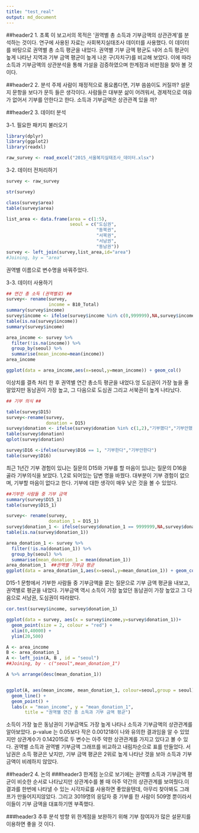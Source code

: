 ---
title: "test_real"
output: md_document
---

##header2 1. 초록 
이 보고서의 목적은 '권역별 총 소득과 기부금액의 상관관계'를 분석하는 것이다. 연구에 사용된 자료는 사회복지실태조사 데이터를 사용했다. 이 데이터를 바탕으로 권역별 총 소득 평균을 내었다. 권역별 기부 금액 평균도 내어 소득 평균이 높게 나타난 지역과 기부 금액 평균이 높게 나온 구(자치구)를 비교해 보았다. 이에 따라 소득과 기부금액의 상관분석을 통해 가설을 검증하였으며 한계점과 비판점을 찾아 볼 것이다.

##header2 2. 분석 주제
사람이 재정적으로 풍요롭다면, 기부 씀씀이도 커질까? 설문지 문항을 보다가 문득 들은 생각이다. 사람들은 대부분 삶이 어려워서, 경제적으로 여유가 없어서 기부를 안한다고 한다. 소득과 기부금액은 상관관곅 있을 까?

##header2 3. 데이터 분석

3-1. 필요한 패키지 불러오기
```{r}

library(dplyr)
library(ggplot2)
library(readxl)

raw_survey <- read_excel("2015_서울복지실태조사_데이터.xlsx")
```

3-2. 데이터 전처리하기
```{r}
survey <- raw_survey

str(survey)

class(survey$area)
table(survey$area)

list_area <- data.frame(area = c(1:5),
                        seoul = c("도심권",
                                  "동북권",
                                  "서북권",
                                  "서남권",
                                  "동남권"))
survey <- left_join(survey,list_area,id="area")
#Joining, by = "area"
```
권역별 이름으로 변수명을 바꿔주었다.

3-3. 데이터 사용하기
```{r}
## 연간 총 소득 (권역별로) ##
survey<- rename(survey,
                income = B10_Total)
summary(survey$income)
survey$income <- ifelse(survey$income %in% c(0,999999),NA,survey$income)
table(is.na(survey$income))
summary(survey$income)

area_income <- survey %>% 
  filter(!is.na(income)) %>% 
  group_by(seoul) %>% 
  summarise(mean_income=mean(income))
area_income

ggplot(data = area_income,aes(x=seoul,y=mean_income)) + geom_col()

```
이상치를 결측 처리 한 후 권역별 연간 총소득 평균을 내었다.엉
도심권이 가장 높을 줄 알았지만 동남권이 가장 높고, 그 다음으로 도심권 그리고 서북권이 높게 나타났다.
```{r}
## 기부 의식 ##

table(survey$D15)
survey<-rename(survey,
               donation = D15)
survey$donation <- ifelse(survey$donation %in% c(1,2),"기부했다","기부안했다")
table(survey$donation)
qplot(survey$donation)

survey$D16 <-ifelse(survey$D16 == 1, "기부한다","기부안한다")
table(survey$D16)

```
최근 1년간 기부 경험이 있냐는 질문의 D15와 기부를 할 마음이 있냐는 질문의 D16을 골라 기부의식을 보았다. 1,2로 되어있는 답변 명을 바꿨다.
대부분이 기부 경험이 없으며, 기부할 마음이 없다고 한다.
기부에 대한 생각이 매우 낮은 것을 볼 수 있었다.
```{r}
##기부한 사람들 중 기부 금액
summary(survey$D15_1)
table(survey$D15_1)

survey<- rename(survey,
                donation_1 = D15_1)
survey$donation_1 <- ifelse(survey$donation_1 == 9999999,NA,survey$donation_1)
table(is.na(survey$donation_1))

area_donation_1 <- survey %>% 
  filter(!is.na(donation_1)) %>% 
  group_by(seoul) %>% 
  summarise(mean_donation_1 = mean(donation_1))
area_donation_1  ##권역별 기부금 평균
ggplot(data = area_donation_1,aes(x=seoul,y=mean_donation_1)) + geom_col()
```
D15-1 문항에서 기부한 사람들 중 기부금액을 묻는 질문으로 기부 금액 평균을 내보고, 권역별로 평균을 내었다. 기부금액 역시 소득이 가장 높았던 동남권이 가장 높았고 그 다음으로 서남권, 도심권이 따라왔다.
```{r}
cor.test(survey$income, survey$donation_1)

ggplot(data = survey, aes(x = survey$income,y=survey$donation_1))+
  geom_point(size = 2, colour = "red") +
  xlim(0,40000) +
  ylim(20,500)

A <- area_income
B <- area_donation_1
A <- left_join(A, B , id = "seoul")
##Joining, by - c("seoul",mean_donation_1")

A %>% arrange(desc(mean_donation_1))


ggplot(A, aes(mean_income, mean_donation_1, colour=seoul,group = seoul)) +
  geom_line() +
  geom_point() +
  labs(x = "mean_income", y = "mean_donation_1", 
       title = "권역별 연간 총 소득과 기부 금액 평균")
```
소득이 가장 높은 동남권이 기부금액도 가장 높게 나타나 소득과 기부금액의 상관관계를 알아보았다. p-value 는 0.05보다 작은 0.001218이 나와 유의한 결과임을 알 수 있었지만 상관계수가 0.142015로 두 변수는 아주 약한 상관관계를 가지고 있다고 볼 수 있다.
권역별 소득과 권역별 기부금액 그래프를 비교하고 내림차순으로 표를 만들었다. 서남권은 소득 평균은 낮지만, 기부 금액 평균은 2위로 높게 나타난 것을 보아 소득과 기부금액이 비례하지 않았다.

##header2 4. 논의
###header3 한계점 
눈으로 보기에는 권역별 소득과 기부금액 평균이 비슷한 순서로 나타났지만 상관계수를 볼 때 아주 약간의 상관관계를 보여줬다.이 결과를 한번에 나타낼 수 있는 시각자료를 사용하면 좋았을텐데, 아무리 찾아봐도 그래프가 만들어지지않았다. 그리고 3019명의 응답자 중 기부를 한 사람이 509명 뿐이라서 이들이 기부 금액을 대표하기엔 부족했다.

###header3 추후 분석 방향 
위 한계점을 보완하기 위해 기부 참여자가 많은 설문지를 이용하면 좋을 것 이다.